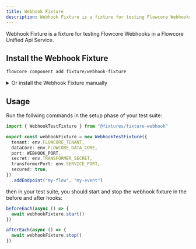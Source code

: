 ```yaml
---
title: Webhook Fixture
description: Webhook Fixture is a fixture for testing Flowcore Webhooks in a Flowcore Unified Api Service
---
```


Webhook Fixture is a fixture for testing Flowcore Webhooks in a Flowcore Unified Api Service.


## Install the Webhook Fixture

```bash
flowcore component add fixture/webhook-fixture
```

<details>
  <summary>Or install the Webhook Fixture manually</summary>

  Create a `/fixtures/webhook.ts` file in your project's test folder, and add the following code:

    ```typescript
    import type { FlowcoreEventSchema } from "@flowcore/sdk-transformer-core"
    import type { Static } from "@sinclair/typebox"
    import Elysia from "elysia"
    import { v4 as uuid } from "uuid"

    export type WebhookTestFixtureServer = Elysia<"">

    export type WebhookTestFixtureOptions = {
      tenant: string
      dataCore: string
      port: number
      secret: string
      transformerPort: number
      secured?: boolean
    }

    export type WebhookTestFixtureEndpoint = {
      flowType: string
      eventType: string
      redirectTo: string
    }

    export class WebhookTestFixture {
      private readonly app = new Elysia()
      private readonly redirects: WebhookTestFixtureEndpoint[] = []
      constructor(private readonly options: WebhookTestFixtureOptions) {
        this.options = { ...{ secured: false }, ...options }
      }

      public addEndpoint(flowType: string, eventType: string, redirectTo?: string): this {
        this.redirects.push({
          flowType,
          eventType,
          redirectTo: redirectTo ?? `http://localhost:${this.options.transformerPort}/transformers/${flowType}`,
        })
        return this
      }

      public async stop() {
        await this.app.stop()
      }

      public async start() {
        this.app.get("/health", () => "ok")

        for (const redirect of this.redirects) {
          this.app.post(
            `/event/${this.options.tenant}/${this.options.dataCore}/${redirect.flowType}/${redirect.eventType}`,
            async (req) => {
              let metadata: Record<string, string> | undefined
              if (req.headers["x-flowcore-metadata-json"]) {
                metadata = JSON.parse(Buffer.from(req.headers["x-flowcore-metadata-json"], "base64").toString("utf-8"))
              }

              const event: Static<typeof FlowcoreEventSchema> = {
                eventId: uuid(),
                aggregator: redirect.flowType,
                eventType: redirect.eventType,
                validTime: new Date().toISOString(),
                payload: req.body,
                metadata: metadata ?? {},
              }

              if (this.options.secured) {
                if (!metadata?.["audit/user-id"]) {
                  console.error(
                    `Missing audit/user-id in metadata when secured webhook is expected when sending to: /event/${this.options.tenant}/${this.options.dataCore}/${redirect.flowType}/${redirect.eventType}`,
                  )
                  throw new Error("Missing audit/user-id in metadata when secured webhook is expected")
                }
                if (metadata["audit/user-id"] && !metadata?.["audit/on-behalf-of"]) {
                  console.error(
                    `Missing audit/on-behalf-of in metadata when secured webhook is expected when sending, as system, to: /event/${this.options.tenant}/${this.options.dataCore}/${redirect.flowType}/${redirect.eventType}`,
                  )
                  throw new Error("Missing audit/on-behalf-of in metadata when secured webhook is expected")
                }
              }

              try {
                const response = await fetch(`${redirect.redirectTo}`, {
                  method: "POST",
                  body: JSON.stringify(event),
                  headers: {
                    "Content-Type": "application/json",
                    "x-secret": this.options.secret,
                  },
                })

                if (![200, 201].includes(response.status)) {
                  throw new Error(
                    `Received non-success status code: ${response.status} (${response.statusText}) with body ${await response.text()}`,
                  )
                }
              } catch (error) {
                console.log(`Error ${redirect.flowType}/${redirect.eventType}: ${error}`)
              }

              return {
                eventId: event.eventId,
              }
            },
          )
        }

        return this.app.listen(this.options.port)
      }
    }

    ```
</details>

## Usage

Run the follwing commands in the setup phase of your test suite:

```typescript
import { WebhookTestFixture } from "@fixtures/fixture-webhook"

export const webhookFixture = new WebhookTestFixture({
  tenant: env.FLOWCORE_TENANT,
  dataCore: env.FLOWCORE_DATA_CORE,
  port: WEBHOOK_PORT,
  secret: env.TRANSFORMER_SECRET,
  transformerPort: env.SERVICE_PORT,
  secured: true,
})
  .addEndpoint("my-flow", "my-event")
```

then in your test suite, you should start and stop the webhook fixture in the before and after hooks:

```typescript
beforeEach(async () => {
  await webhookFixture.start()
})

afterEach(async () => {
  await webhookFixture.stop()
})
```
